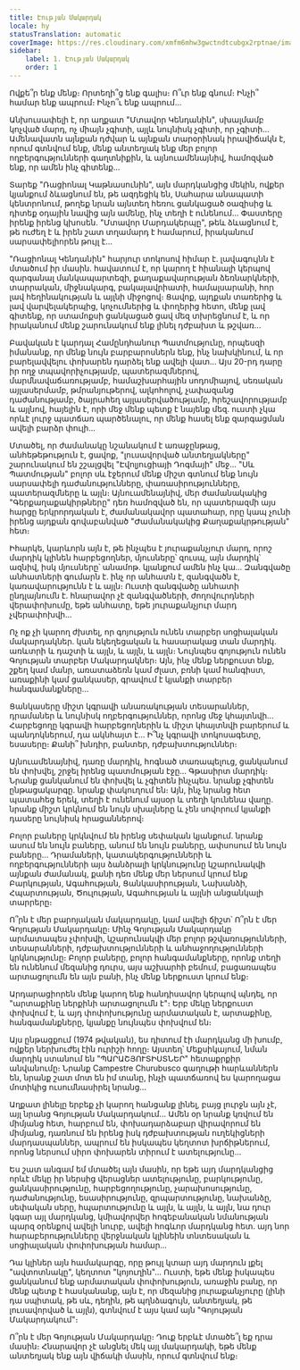 ```yaml
---
title: Էության Մակարդակ
locale: hy
statusTranslation: automatic
coverImage: https://res.cloudinary.com/xmfm6mhw3gwctndtcubgx2rptnae/image/upload/v1740468922/small_cover_tratado_de_psicologia_revolucionaria_a4c0dca4e0.webp
sidebar:
    label: 1. Էության Մակարդակ
    order: 1
---
```

Ովքե՞ր ենք մենք։ Որտեղի՞ց ենք գալիս։ Ո՞ւր ենք գնում։ Ինչի՞ համար ենք ապրում։ Ինչո՞ւ ենք ապրում...

Անխուսափելի է, որ աղքատ "Մտավոր Կենդանին", սխալմամբ կոչված մարդ, ոչ միայն չգիտի, այլև նույնիսկ չգիտի, որ չգիտի... Ամենավատն այնքան դժվար և այնքան տարօրինակ իրավիճակն է, որում գտնվում ենք, մենք անտեղյակ ենք մեր բոլոր ողբերգությունների գաղտնիքին, և այնուամենայնիվ, համոզված ենք, որ ամեն ինչ գիտենք...

Տարեք "Ռացիոնալ Կաթնասունին", այն մարդկանցից մեկին, ովքեր կյանքում ձևացնում են, թե ազդեցիկ են, Սահարա անապատի կենտրոնում, թողեք նրան այնտեղ հեռու ցանկացած օազիսից և դիտեք օդային նավից այն ամենը, ինչ տեղի է ունենում... Փաստերը իրենք իրենց կխոսեն. "Մտավոր Մարդակերպը", թեև ձևացնում է, թե ուժեղ է և իրեն շատ տղամարդ է համարում, իրականում սարսափելիորեն թույլ է...

"Ռացիոնալ Կենդանին" հարյուր տոկոսով հիմար է. լավագույնն է մտածում իր մասին. հավատում է, որ կարող է հիանալի կերպով զարգանալ մանկապարտեզի, քաղաքավարության ձեռնարկների, տարրական, միջնակարգ, բակալավրիատի, համալսարանի, հոր լավ հեղինակության և այլնի միջոցով։ Ցավոք, այդքան տառերից և լավ վարվելակերպից, կոչումներից և փողերից հետո, մենք լավ գիտենք, որ ստամոքսի ցանկացած ցավ մեզ տխրեցնում է, և որ իրականում մենք շարունակում ենք լինել դժբախտ և թշվառ...

Բավական է կարդալ Համընդհանուր Պատմությունը, որպեսզի իմանանք, որ մենք նույն բարբարոսներն ենք, ինչ նախկինում, և որ բարելավվելու փոխարեն դարձել ենք ավելի վատ... Այս 20-րդ դարը իր ողջ տպավորիչությամբ, պատերազմներով, մարմնավաճառությամբ, համաշխարհային սոդոմիայով, սեռական այլասերմամբ, թմրանյութերով, ալկոհոլով, չափազանց դաժանությամբ, ծայրահեղ այլասերվածությամբ, հրեշավորությամբ և այլնով, հայելին է, որի մեջ մենք պետք է նայենք մեզ. ուստի չկա որևէ լուրջ պատճառ պարծենալու, որ մենք հասել ենք զարգացման ավելի բարձր փուլի...

Մտածել, որ ժամանակը նշանակում է առաջընթաց, անհեթեթություն է, ցավոք, "լուսավորված անտեղյակները" շարունակում են շշալցվել "Էվոլյուցիայի Դոգմայի" մեջ... "Սև Պատմության" բոլոր սև էջերում մենք միշտ գտնում ենք նույն սարսափելի դաժանությունները, փառասիրությունները, պատերազմները և այլն։ Այնուամենայնիվ, մեր ժամանակակից "Գերքաղաքակիրթները" դեռ համոզված են, որ պատերազմի այս հարցը երկրորդական է, ժամանակավոր պատահար, որը կապ չունի իրենց այդքան գովաբանված "Ժամանակակից Քաղաքակրթության" հետ։

Իհարկե, կարևորն այն է, թե ինչպես է յուրաքանչյուր մարդ, որոշ մարդիկ կլինեն հարբեցողներ, մյուսները՝ զուսպ, այն մարդիկ՝ ազնիվ, իսկ մյուսները՝ անամոթ. կյանքում ամեն ինչ կա... Զանգվածը անհատների գումարն է. ինչ որ անհատն է, զանգվածն է, կառավարությունն է և այլն։ Ուստի զանգվածը անհատի ընդլայնումն է. հնարավոր չէ զանգվածների, ժողովուրդների վերափոխումը, եթե անհատը, եթե յուրաքանչյուր մարդ չվերափոխվի...

Ոչ ոք չի կարող ժխտել, որ գոյություն ունեն տարբեր սոցիալական մակարդակներ. կան եկեղեցական և հասարակաց տան մարդիկ. առևտրի և դաշտի և այլն, և այլն, և այլն։ Նույնպես գոյություն ունեն Գոյության տարբեր Մակարդակներ։ Այն, ինչ մենք ներքուստ ենք, շքեղ կամ մանր, առատաձեռն կամ ժլատ, բռնի կամ հանգիստ, առաքինի կամ ցանկասեր, գրավում է կյանքի տարբեր հանգամանքները...

Ցանկասերը միշտ կգրավի անառակության տեսարաններ, դրամաներ և նույնիսկ ողբերգություններ, որոնց մեջ կհայտնվի... Հարբեցողը կգրավի հարբեցողներին և միշտ կհայտնվի բարերում և պանդոկներում, դա ակնհայտ է... Ի՞նչ կգրավի տոկոսագետը, եսասերը։ Քանի՞ խնդիր, բանտեր, դժբախտություններ։

Այնուամենայնիվ, դառը մարդիկ, հոգնած տառապելուց, ցանկանում են փոխվել, շրջել իրենց պատմության էջը... Գթասիրտ մարդիկ։ Նրանք ցանկանում են փոխվել և չգիտեն ինչպես. նրանք չգիտեն ընթացակարգը. նրանք փակուղում են։ Այն, ինչ նրանց հետ պատահեց երեկ, տեղի է ունենում այսօր և տեղի կունենա վաղը. նրանք միշտ կրկնում են նույն սխալները և չեն սովորում կյանքի դասերը նույնիսկ հրացաններով։

Բոլոր բաները կրկնվում են իրենց սեփական կյանքում. նրանք ասում են նույն բաները, անում են նույն բաները, ափսոսում են նույն բաները... Դրամաների, կատակերգությունների և ողբերգությունների այս ձանձրալի կրկնությունը կշարունակվի այնքան ժամանակ, քանի դեռ մենք մեր ներսում կրում ենք Բարկության, Ագահության, Ցանկասիրության, Նախանձի, Հպարտության, Ծուլության, Ագահության և այլնի անցանկալի տարրերը։

Ո՞րն է մեր բարոյական մակարդակը, կամ ավելի ճիշտ՝ Ո՞րն է մեր Գոյության Մակարդակը։ Մինչ Գոյության Մակարդակը արմատապես չփոխվի, կշարունակվի մեր բոլոր թշվառությունների, տեսարանների, դժբախտությունների և անհաջողությունների կրկնությունը։ Բոլոր բաները, բոլոր հանգամանքները, որոնք տեղի են ունենում մեզանից դուրս, այս աշխարհի բեմում, բացառապես արտացոլումն են այն բանի, ինչ մենք ներքուստ կրում ենք։

Արդարացիորեն մենք կարող ենք հանդիսավոր կերպով պնդել, որ "արտաքինը ներքինի արտացոլումն է"։ Երբ մեկը ներքուստ փոխվում է, և այդ փոփոխությունը արմատական է, արտաքինը, հանգամանքները, կյանքը նույնպես փոխվում են։

Այս ընթացքում (1974 թվական), ես դիտում էի մարդկանց մի խումբ, ովքեր ներխուժել էին ուրիշի հողը։ Այստեղ՝ Մեքսիկայում, նման մարդիկ ստանում են "ՊԱՐԱՇՅՈՒՏԻՍՏՆԵՐ" հետաքրքիր անվանումը։ Նրանք Campestre Churubusco գաղութի հարևաններն են, նրանք շատ մոտ են իմ տանը, ինչի պատճառով ես կարողացա մոտիկից ուսումնասիրել նրանց...

Աղքատ լինելը երբեք չի կարող հանցանք լինել, բայց լուրջն այն չէ, այլ նրանց Գոյության Մակարդակում... Ամեն օր նրանք կռվում են միմյանց հետ, հարբում են, փոխադարձաբար վիրավորում են միմյանց, դառնում են իրենց իսկ դժբախտության ուղեկիցների մարդասպաններ, ապրում են իսկապես կեղտոտ խրճիթներում, որոնց ներսում սիրո փոխարեն տիրում է ատելությունը...

Ես շատ անգամ եմ մտածել այն մասին, որ եթե այդ մարդկանցից որևէ մեկը իր ներսից վերացներ ատելությունը, բարկությունը, ցանկասիրությունը, հարբեցողությունը, չարախոսությունը, դաժանությունը, եսասիրությունը, զրպարտությունը, նախանձը, սեփական սերը, հպարտությունը և այլն, և այլն, և այլն, նա դուր կգար այլ մարդկանց, կմիավորվեր հոգեբանական նմանության պարզ օրենքով ավելի նուրբ, ավելի հոգևոր մարդկանց հետ. այդ նոր հարաբերությունները վերջնական կլինեին տնտեսական և սոցիալական փոփոխության համար...

Դա կլիներ այն համակարգը, որը թույլ կտար այդ մարդուն լքել "ավտոտնակը", կեղտոտ "կոյուղին"... Ուստի, եթե մենք իսկապես ցանկանում ենք արմատական փոփոխություն, առաջին բանը, որ մենք պետք է հասկանանք, այն է, որ մեզանից յուրաքանչյուրը (լինի դա սպիտակ, թե սև, դեղին, թե պղնձագույն, անտեղյակ, թե լուսավորված և այլն), գտնվում է այս կամ այն "Գոյության Մակարդակում"։

Ո՞րն է մեր Գոյության Մակարդակը։ Դուք երբևէ մտածե՞լ եք դրա մասին։ Հնարավոր չէ անցնել մեկ այլ մակարդակի, եթե մենք անտեղյակ ենք այն վիճակի մասին, որում գտնվում ենք։

